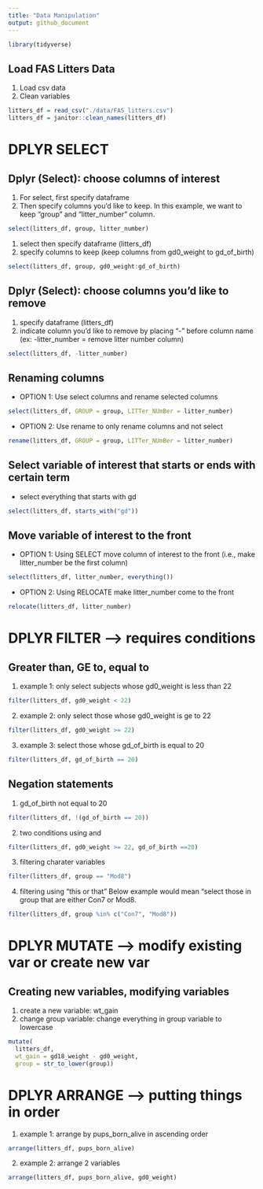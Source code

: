 ```yaml
---
title: "Data Manipulation"
output: github_document
---
```


```r
library(tidyverse)
```

## Load FAS Litters Data

1. Load csv data
2. Clean variables
```r
litters_df = read_csv("./data/FAS_litters.csv")
litters_df = janitor::clean_names(litters_df)
```

# DPLYR SELECT

## Dplyr (Select): choose columns of interest 

1. For select, first specify dataframe
2. Then specify columns you'd like to keep. In this example, we want to keep "group" and "litter_number" column.
```r
select(litters_df, group, litter_number)
```

1. select then specify dataframe (litters_df)
2. specify columns to keep (keep columns from gd0_weight to gd_of_birth)
```r
select(litters_df, group, gd0_weight:gd_of_birth)
```

## Dplyr (Select): choose columns you'd like to remove

1. specify dataframe (litters_df)
2. indicate column you'd like to remove by placing "-" before column name (ex: -litter_number = remove litter number column)

```r
select(litters_df, -litter_number)
```

## Renaming columns

* OPTION 1: Use select columns and rename selected columns

```r
select(litters_df, GROUP = group, LITTer_NUmBer = litter_number)
```

* OPTION 2: Use rename to only rename columns and not select

```r
rename(litters_df, GROUP = group, LITTer_NUmBer = litter_number)
```

## Select variable of interest that starts or ends with certain term

* select everything that starts with gd
```r
select(litters_df, starts_with("gd"))
```

## Move variable of interest to the front

* OPTION 1: Using SELECT
move column of interest to the front (i.e., make litter_number be the first column)

```r
select(litters_df, litter_number, everything())
```

* OPTION 2: Using RELOCATE
make litter_number come to the front

```r
relocate(litters_df, litter_number)
```

# DPLYR FILTER --> requires conditions

## Greater than, GE to, equal to

1. example 1: only select subjects whose gd0_weight is less than 22
```r
filter(litters_df, gd0_weight < 22)
```

2. example 2: only select those whose gd0_weight is ge to 22
```r
filter(litters_df, gd0_weight >= 22)
```

3. example 3: select those whose gd_of_birth is equal to 20
```r
filter(litters_df, gd_of_birth == 20)
```

## Negation statements

1. gd_of_birth not equal to 20
```r
filter(litters_df, !(gd_of_birth == 20))
```

2. two conditions using and
```r
filter(litters_df, gd0_weight >= 22, gd_of_birth ==20)
```

3. filtering charater variables
```r
filter(litters_df, group == "Mod8")
```

4. filtering using "this or that"
Below example would mean "select those in group that are either Con7 or Mod8.
```r
filter(litters_df, group %in% c("Con7", "Mod8"))
```

# DPLYR MUTATE --> modify existing var or create new var

## Creating new variables, modifying variables
1. create a new variable: wt_gain
2. change group variable: change everything in group variable to lowercase

```r
mutate(
  litters_df,
  wt_gain = gd18_weight - gd0_weight,
  group = str_to_lower(group))
```

# DPLYR ARRANGE --> putting things in order

1. example 1: arrange by pups_born_alive in ascending order
```r
arrange(litters_df, pups_born_alive)
```

2. example 2: arrange 2 variables
```r
arrange(litters_df, pups_born_alive, gd0_weight)
```

